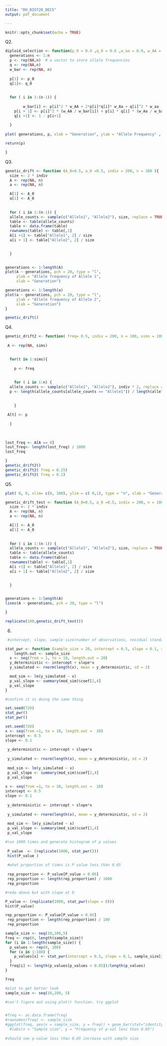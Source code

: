 ```yaml
---
title: "DH_BIO720_DEC5"
output: pdf_document

---
```


```r
knitr::opts_chunk$set(echo = TRUE)
```

Q2. 

```r

diploid_selection <- function(p_0 = 0.4 ,q_0 = 0.6 ,w_aa = 0.9, w_AA = 1.1 , w_Aa = 0.9, n = 100) {
  generations <- 1:n
  p <- rep(NA,n)  # a vector to store allele frequencies
  q <- rep(NA,n) 
  w_bar <- rep(NA, n)
    
  p[1] <- p_0
  q[1]<- q_0
  
  
  for ( i in 1:(n-1)) {
		
		w_bar[i] <- p[i]^2 * w_AA + 2*p[i]*q[i]* w_Aa + q[i]^2 * w_aa
    p[i + 1] <- p[i]^2 * (w_AA / w_bar[i]) + p[i] * q[i] * (w_Aa / w_bar[i] )
    q[i +1] <- 1 - p[i+1]
    
  }
  
plot( generations, p, xlab = "Generation", ylab = "Allele Frequency" , pch = 20)

return(p) 

}  

```


Q3. 

```r

genetic_drift <- function (A_0=0.5, a_0 =0.5, indiv = 200, n = 100 ){ 
  size <- 2 * indiv
  A <- rep(NA, n)
  a <- rep(NA, n)

  A[1] <- A_0
  a[1] <- A_0
  
  
  for ( i in 1:(n-1)) {
  allele_counts <- sample(c("Allele1", "Allele2"), size, replace = TRUE, prob = c(A[i], a[i]))
  table <- table(allele_counts)
  table <- data.frame(table)
  rownames(table) <- table[,1]
  A[i +1] <- table["Allele1", 2] / size 
  a[i + 1] <- table["Allele2", 2] / size 
  

  }

  
generations <- 1:length(A)
plot(A ~ generations, pch = 20, type = "l", 
     ylab = "Allele frequency of Allele 1", 
     xlab = "Generation")

generations <- 1:length(a)
plot(a ~ generations, pch = 20, type = "l", 
     ylab = "Allele frequency of Allele 2", 
     xlab = "Generation")
}

genetic_drift()

```

Q4.

```r

genetic_drift2 <- function( freq= 0.5, indiv = 200, n = 100, sims = 1000) {
  
 A <- rep(NA, sims)
  

  for(t in 1:sims){
    
    p <- freq
    
  
    for ( i in 1:n) {
  allele_counts <- sample(c("Allele1", "Allele2"), indiv * 2, replace = TRUE, prob = c( p, 1 - p))
  p <- length(allele_counts[allele_counts == "Allele1"]) / length(allele_counts)
 
  
    }
 
 A[t] <- p
 
  }
 
 
 
lost_freq <- A[A == 0]
lost_freq<- length(lost_freq) / 1000
lost_freq 

}
genetic_drift2()
genetic_drift2( freq = 0.25)
genetic_drift2( freq = 0.1)


```



Q5. 
```r

plot( 0, 0, xlim= c(0, 100), ylim = c( 0,1), type = "n", xlab = "Generation", ylab ="Allele Frequency")

genetic_drift_test <- function (A_0=0.5, a_0 =0.5, indiv = 200, n = 100 ){ 
  size <- 2 * indiv
  A <- rep(NA, n)
  a <- rep(NA, n)

  A[1] <- A_0
  a[1] <- A_0
  
  
  for ( i in 1:(n-1)) {
  allele_counts <- sample(c("Allele1", "Allele2"), size, replace = TRUE, prob = c(A[i], a[i]))
  table <- table(allele_counts)
  table <- data.frame(table)
  rownames(table) <- table[,1]
  A[i +1] <- table["Allele1", 2] / size 
  a[i + 1] <- table["Allele2", 2] / size 
  

  }

  
generations <- 1:length(A)
lines(A ~ generations, pch = 20, type = "l")

}

replicate(100,genetic_drift_test())

```



6. 
```r

 #intercept, slope, sample size(number of observations, residual standard error ( stochastic variation))

stat_pwr <- function (sample_size = 20, intercept = 0.5, slope = 0.1, sd = 2 ){
    length.out <- sample_size 
  x <- seq(from = 1, to = 10, length.out = 20)
  y_deterministic <- intercept + slope*x
  y_simulated <- rnorm(length(x), mean = y_deterministic, sd = 2)

  mod_sim <- lm(y_simulated ~ x)
  p_val_slope <- summary(mod_sim)$coef[2,4]
  p_val_slope
}

```

```r
#confirm it is doing the same thing 

set.seed(720)
stat_pwr()
stat_pwr()

set.seed(720)
x <- seq(from =1, to = 10, length.out =  20) 
intercept <- 0.5  
slope <- 0.1 
 
 y_deterministic <- intercept + slope*x
 
 y_simulated <- rnorm(length(x), mean = y_deterministic, sd = 2)
 
 mod_sim <- lm(y_simulated ~ x)
 p_val_slope <- summary(mod_sim)$coef[2,4]
 p_val_slope
 
x <- seq(from =1, to = 10, length.out =  20) 
intercept <- 0.5  
slope <- 0.1 
 
 y_deterministic <- intercept + slope*x
 
 y_simulated <- rnorm(length(x), mean = y_deterministic, sd = 2)
 
 mod_sim <- lm(y_simulated ~ x)
 p_val_slope <- summary(mod_sim)$coef[2,4]
 p_val_slope

```

```r
#run 1000 times and generate histogram of p values 
 
 P_value  <- (replicate(1000, stat_pwr()))
 hist(P_value )
 
 #what proportion of times is P value less than 0.05
 
 rep_proportion <- P_value[P_value < 0.05]
 rep_proportion <- length(rep_proportion) / 1000
 rep_proportion
```

```r

#redo above but with slope at 0

P_value <- (replicate(1000, stat_pwr(slope = 0)))
hist(P_value)

rep_proportion <- P_value[P_value < 0.05]
 rep_proportion <- length(rep_proportion) / 100
 rep_proportion


```


```r

sample_size <- seq(10,100,5)
freq <- rep(0, length(sample_size))
for (i in 1:length(sample_size)) {
  p_values <- rep(0, 100)
  for (x in 1:100) {
    p_values[x] <- stat_pwr(intercept = 0.5, slope = 0.1, sample_size[i], sd = 1.5)
  }
  freq[i] <- length(p_values[p_values < 0.05])/length(p_values)
}

freq
```

```r

#plot to get better look 
sample_size <- seq(10,100, 5)

#can't figure out using plot() function. try ggplot


#freq <- as.data.frame(freq)
#rownames(freq) <- sample_size
#ggplot(freq, aes(x = sample_size, y = freq)) + geom_bar(stat="identity") +
  #labs(x = "Sample size", y = "Frequency of p-val less than 0.05")
  
#should see p-value less than 0.05 increase with sample size 

```
